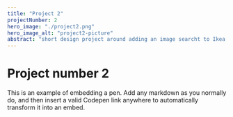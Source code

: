 ```yaml
---
title: "Project 2"
projectNumber: 2
hero_image: "./project2.png"
hero_image_alt: "project2-picture"
abstract: "short design project around adding an image searcht to Ikea's website"
---
```


# Project number 2

This is an example of embedding a pen.
Add any markdown as you normally do, and then insert a valid
Codepen link anywhere to automatically transform it into an embed.